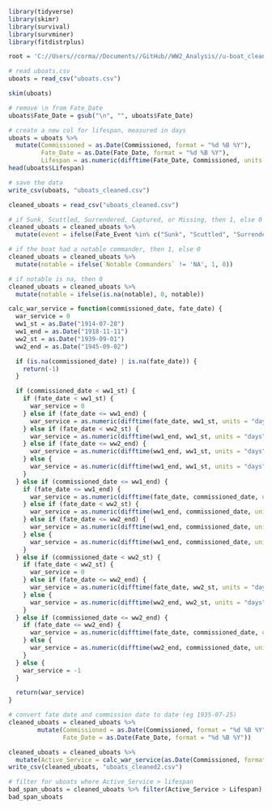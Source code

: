 ```r
library(tidyverse)
library(skimr)
library(survival)
library(survminer)
library(fitdistrplus)

root = 'C://Users//corma//Documents//GitHub//WW2_Analysis//u-boat_cleaner.rmd'
```

```r
# read uboats.csv
uboats = read_csv("uboats.csv")

skim(uboats)
```

```r
# remove \n from Fate_Date
uboats$Fate_Date = gsub("\n", "", uboats$Fate_Date)

# create a new col for lifespan, measured in days
uboats = uboats %>%
  mutate(Commissioned = as.Date(Commissioned, format = "%d %B %Y"),
         Fate_Date = as.Date(Fate_Date, format = "%d %B %Y"),
         Lifespan = as.numeric(difftime(Fate_Date, Commissioned, units = "days")))
head(uboats$Lifespan)

# save the data
write_csv(uboats, "uboats_cleaned.csv")

cleaned_uboats = read_csv("uboats_cleaned.csv")
```
```r
# if Sunk, Scuttled, Surrendered, Captured, or Missing, then 1, else 0
cleaned_uboats = cleaned_uboats %>%
  mutate(event = ifelse(Fate_Event %in% c("Sunk", "Scuttled", "Surrendered", "Captured", "Missing"), 1, 0))

# if the boat had a notable commander, then 1, else 0
cleaned_uboats = cleaned_uboats %>%
  mutate(notable = ifelse(`Notable Commanders` != 'NA', 1, 0))

# if notable is na, then 0
cleaned_uboats = cleaned_uboats %>%
  mutate(notable = ifelse(is.na(notable), 0, notable))
```
```r
calc_war_service = function(commissioned_date, fate_date) {
  war_service = 0
  ww1_st = as.Date("1914-07-28")
  ww1_end = as.Date("1918-11-11")
  ww2_st = as.Date("1939-09-01")
  ww2_end = as.Date("1945-09-02")

  if (is.na(commissioned_date) | is.na(fate_date)) {
    return(-1)
  }

  if (commissioned_date < ww1_st) {
    if (fate_date < ww1_st) {
      war_service = 0
    } else if (fate_date <= ww1_end) {
      war_service = as.numeric(difftime(fate_date, ww1_st, units = "days"))
    } else if (fate_date < ww2_st) {
      war_service = as.numeric(difftime(ww1_end, ww1_st, units = "days"))
    } else if (fate_date <= ww2_end) {
      war_service = as.numeric(difftime(ww1_end, ww1_st, units = "days")) + as.numeric(difftime(fate_date, ww2_st, units = "days"))
    } else {
      war_service = as.numeric(difftime(ww1_end, ww1_st, units = "days")) + as.numeric(difftime(ww2_end, ww2_st, units = "days"))
    }
  } else if (commissioned_date <= ww1_end) {
    if (fate_date <= ww1_end) {
      war_service = as.numeric(difftime(fate_date, commissioned_date, units = "days"))
    } else if (fate_date < ww2_st) {
      war_service = as.numeric(difftime(ww1_end, commissioned_date, units = "days"))
    } else if (fate_date <= ww2_end) {
      war_service = as.numeric(difftime(ww1_end, commissioned_date, units = "days")) + as.numeric(difftime(fate_date, ww2_st, units = "days"))
    } else {
      war_service = as.numeric(difftime(ww1_end, commissioned_date, units = "days")) + as.numeric(difftime(ww2_end, ww2_st, units = "days"))
    }
  } else if (commissioned_date < ww2_st) {
    if (fate_date < ww2_st) {
      war_service = 0
    } else if (fate_date <= ww2_end) {
      war_service = as.numeric(difftime(fate_date, ww2_st, units = "days"))
    } else {
      war_service = as.numeric(difftime(ww2_end, ww2_st, units = "days"))
    }
  } else if (commissioned_date <= ww2_end) {
    if (fate_date <= ww2_end) {
      war_service = as.numeric(difftime(fate_date, commissioned_date, units = "days"))
    } else {
      war_service = as.numeric(difftime(ww2_end, commissioned_date, units = "days"))
    }
  } else {
    war_service = -1
  }

  return(war_service)
}
```

```r
# convert fate date and commission date to date (eg 1935-07-25)
cleaned_uboats = cleaned_uboats %>%
        mutate(Commissioned = as.Date(Commissioned, format = "%d %B %Y"),
               Fate_Date = as.Date(Fate_Date, format = "%d %B %Y"))
```
```r
cleaned_uboats = cleaned_uboats %>%
  mutate(Active_Service = calc_war_service(as.Date(Commissioned, format = "%d %B %Y"), as.Date(Fate_Date, format = "%d %B %Y")))
write_csv(cleaned_uboats, "uboats_cleaned2.csv")
```
```r
# filter for uboats where Active_Service > lifespan
bad_span_uboats = cleaned_uboats %>% filter(Active_Service > Lifespan)
bad_span_uboats
```
